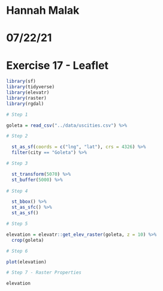 # Hannah Malak
# 07/22/21
# Exercise 17 - Leaflet

```r

library(sf)
library(tidyverse)
library(elevatr)
library(raster)
library(rgdal)

# Step 1

goleta = read_csv("../data/uscities.csv") %>% 

# Step 2

  st_as_sf(coords = c("lng", "lat"), crs = 4326) %>% 
  filter(city == "Goleta") %>% 

# Step 3

  st_transform(5070) %>%
  st_buffer(5000) %>% 
  
# Step 4

  st_bbox() %>% 
  st_as_sfc() %>% 
  st_as_sf()

# Step 5

elevation = elevatr::get_elev_raster(goleta, z = 10) %>% 
  crop(goleta)

# Step 6

plot(elevation)

# Step 7 - Raster Properties

elevation

```




